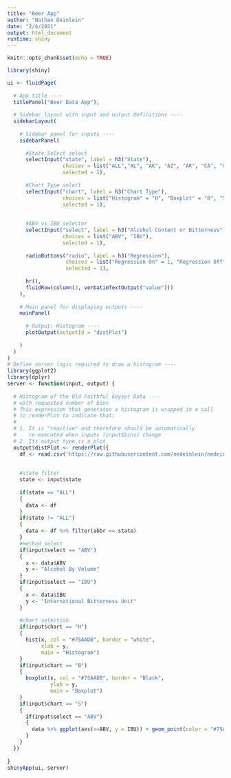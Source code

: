 ```yaml
---
title: "Beer App"
author: "Nathan Deinlein"
date: "2/4/2021"
output: html_document
runtime: shiny
---
```


```r
knitr::opts_chunk$set(echo = TRUE)
```

```r
library(shiny)

ui <- fluidPage(
  
  # App title ----
  titlePanel("Beer Data App"),
  
  # Sidebar layout with input and output definitions ----
  sidebarLayout(
    
    # Sidebar panel for inputs ----
    sidebarPanel(
      
      #State Select select
      selectInput("state", label = h3("State"), 
                  choices = list("ALL","AL", "AK", "AZ", "AR", "CA", "CO", "CT", "DE", "FL", "GA", "HI", "ID", "IL", "IN", "IA", "KS", "KY", "LA", "ME", "MD", "MA", "MI", "MN","MS", "MO", "MT", "NE", "NV", "NH", "NJ", "NM", "NY", "NC", "ND", "OH", "OK", "OR", "PA", "RI", "SC", "SD", "TN", "TX", "UT", "VT", "VA","WA", "WV", "WI", "WY"), 
                  selected = 1),
      
      #Chart Type select
      selectInput("chart", label = h3("Chart Type"), 
                  choices = list("Histogram" = "H", "Boxplot" = "B", "Scatterplot (ABV Only)" = "S"), 
                  selected = 1),
      
      
      #ABV vs IBU selector 
      selectInput("select", label = h3("Alcohol Content or Bitterness"), 
                  choices = list("ABV", "IBU"), 
                  selected = 1),
      
      radioButtons("radio", label = h3("Regression"),
                   choices = list("Regression On" = 1, "Regression Off" = 2), 
                   selected = 1),
      
      hr(),
      fluidRow(column(3, verbatimTextOutput("value")))
    ),
    
    # Main panel for displaying outputs ----
    mainPanel(
      
      # Output: Histogram ----
      plotOutput(outputId = "distPlot")
      
    )
  )
)
# Define server logic required to draw a histogram ----
library(ggplot2)
library(dplyr)
server <- function(input, output) {
  
  # Histogram of the Old Faithful Geyser Data ----
  # with requested number of bins
  # This expression that generates a histogram is wrapped in a call
  # to renderPlot to indicate that:
  #
  # 1. It is "reactive" and therefore should be automatically
  #    re-executed when inputs (input$bins) change
  # 2. Its output type is a plot
  output$distPlot <- renderPlot({
    df <- read.csv('https://raw.githubusercontent.com/nedeinlein/nedeinlein.github.io/main/Beer%20Data%20for%20Shiny%20app.csv')
    
    
    #state filter    
    state <- input$state
    
    if(state == "ALL")
    {
      data <- df
    }
    if(state != "ALL")
    {
      data <- df %>% filter(abbr == state)
    }
    #method select
    if(input$select == "ABV")
    {
      x <- data$ABV
      y <- "Alcohol By Volume"
    }
    if(input$select == "IBU")
    {
      x <- data$IBU
      y <- "International Bitterness Unit"
    }
    
    #chart selection
    if(input$chart == "H")
    {
      hist(x, col = "#75AADB", border = "white",
           xlab = y,
           main = "Histogram")
    }
    if(input$chart == "B")
    {
      boxplot(x, col = "#75AADB", border = "Black",
              ylab = y,
              main = "Boxplot")
    }
    if(input$chart == "S")
    {
      if(input$select == "ABV")
      {
        data %>% ggplot(aes(x=ABV, y = IBU)) + geom_point(color = "#75AADB") + ggtitle("Scatterplot of ABV vs IBU")
      }
    }
  })
  
}
shinyApp(ui, server)

```